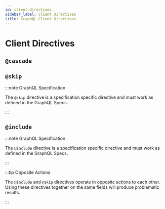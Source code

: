 ```yaml
---
id: client-directives
sidebar_label: Client Directives
title: GraphQL Client Directives
---
```



<ComingSoon />

# Client Directives

## `@cascade`

## `@skip`

:::note GraphQL Specification

The `@skip` directive is a specification specific directive and must work as
defined in the GraphQL Specs.

:::

## `@include`

:::note GraphQL Specification

The `@include` directive is a specification specific directive and must work as
defined in the GraphQL Specs.

:::

:::tip Opposite Actions

The `@include` and `@skip` directives operate in opposite actions to each other.
Using these directives together on the same fields will produce problematic
results.

:::
